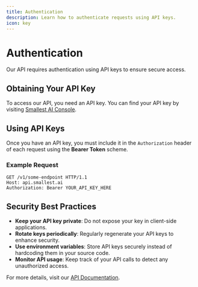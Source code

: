 ```yaml
---
title: Authentication
description: Learn how to authenticate requests using API keys.
icon: key
---
```


# Authentication

Our API requires authentication using API keys to ensure secure access.

## Obtaining Your API Key

To access our API, you need an API key. You can find your API key by visiting [Smallest AI Console](https://console.smallest.ai/apikeys).

## Using API Keys

Once you have an API key, you must include it in the `Authorization` header of each request using the **Bearer Token** scheme.

### Example Request

```http
GET /v1/some-endpoint HTTP/1.1
Host: api.smallest.ai
Authorization: Bearer YOUR_API_KEY_HERE
```

## Security Best Practices

- **Keep your API key private**: Do not expose your key in client-side applications.
- **Rotate keys periodically**: Regularly regenerate your API keys to enhance security.
- **Use environment variables**: Store API keys securely instead of hardcoding them in your source code.
- **Monitor API usage**: Keep track of your API calls to detect any unauthorized access.

For more details, visit our [API Documentation](/v2.2.0/content/getting-started/authentication).
